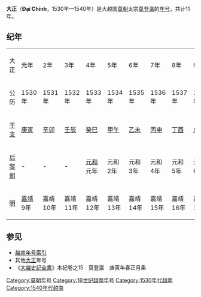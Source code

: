 {{Eranamebox|年号=大正
|起讫时间= 1530年—1540年
|政权= [[莫朝|莫朝]]
|帝王= 太宗[[莫登瀛|莫登瀛]]
|历时= 11年
|timeline=
|说明=
}}
'''大正'''（'''Đại Chính'''，1530年—1540年）是大越国[[莫朝|莫朝]]太宗[[莫登瀛|莫登瀛]]的[[年号|年号]]，共计11年。

==纪年==

{| class="wikitable" style="text-align:center"
|- style="font-weight:bold"
|大正||元年||2年||3年||4年||5年||6年||7年||8年||9年||10年||11年
|- 
|公历||1530年||1531年||1532年||1533年||1534年||1535年||1536年||1537年||1538年||1539年||1540年
|- 
|[[干支|干支]]||[[庚寅|庚寅]]||[[辛卯|辛卯]]||[[壬辰|壬辰]]||[[癸巳|癸巳]]||[[甲午|甲午]]||[[乙未|乙未]]||[[丙申|丙申]]||[[丁酉|丁酉]]||[[戊戌|戊戌]]||[[己亥|己亥]]||[[庚子|庚子]]
|-
|[[后黎朝|后黎朝]]||-||-||-||[[元和_(後黎莊宗)|元和]]元年||元和2年||元和3年||元和4年||元和5年||元和6年||元和7年||元和8年
|-
|[[明|明]]||[[嘉靖|嘉靖]]9年||嘉靖10年||嘉靖11年||嘉靖12年||嘉靖13年||嘉靖14年||嘉靖15年||嘉靖16年||嘉靖17年||嘉靖18年||嘉靖19年
|}


==参见==
*[[越南年号索引|越南年号索引]]
*其他[[大正|大正]]年号
*《[[大越史記全書|大越史記全書]]》本紀卷之15　莫登瀛　庚寅年春正月条

{{年号|[[明德_(莫登庸)|明德]]|[[越南年号索引|越南莫朝年号]]|[[广和|广和]]}}
{{越南年號}}
[[Category:莫朝年号|Category:莫朝年号]]
[[Category:16世纪越南年号|Category:16世纪越南年号]]
[[Category:1530年代越南|Category:1530年代越南]]
[[Category:1540年代越南|Category:1540年代越南]]